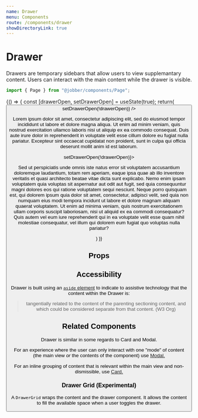 ```yaml
---
name: Drawer
menu: Components
route: /components/drawer
showDirectoryLink: true
---
```




# Drawer

<ComponentStatus stage="pre" responsive="yes" accessible="no" />

Drawers are temporary sidebars that allow users to view supplemantary content.
Users can interact with the main content while the drawer is visible.

```ts
import { Page } from "@jobber/components/Page";
```

<Playground>
  {() => {
    const [drawerOpen, setDrawerOpen] = useState(true);
    return(
      <DrawerGrid>
        <Page
          title="Page"
          width="fill"
          intro=""
        >
          <Content>
            <Button
              label="Toggle Drawer"
              onClick={() => setDrawerOpen(!drawerOpen)}
            />
            <p>Lorem ipsum dolor sit amet, consectetur adipiscing elit, sed do eiusmod tempor incididunt ut labore et dolore magna aliqua. Ut enim ad minim veniam, quis nostrud exercitation ullamco laboris nisi ut aliquip ex ea commodo consequat. Duis aute irure dolor in reprehenderit in voluptate velit esse cillum dolore eu fugiat nulla pariatur. Excepteur sint occaecat cupidatat non proident, sunt in culpa qui officia deserunt mollit anim id est laborum.</p>
          </Content>
        </Page>
        <Drawer title="Drawer" open={drawerOpen} onRequestClose={() => setDrawerOpen(!drawerOpen)}>
          <p>Sed ut perspiciatis unde omnis iste natus error sit voluptatem accusantium doloremque laudantium, totam rem aperiam, eaque ipsa quae ab illo inventore veritatis et quasi architecto beatae vitae dicta sunt explicabo. Nemo enim ipsam voluptatem quia voluptas sit aspernatur aut odit aut fugit, sed quia consequuntur magni dolores eos qui ratione voluptatem sequi nesciunt. Neque porro quisquam est, qui dolorem ipsum quia dolor sit amet, consectetur, adipisci velit, sed quia non numquam eius modi tempora incidunt ut labore et dolore magnam aliquam quaerat voluptatem. Ut enim ad minima veniam, quis nostrum exercitationem ullam corporis suscipit laboriosam, nisi ut aliquid ex ea commodi consequatur? Quis autem vel eum iure reprehenderit qui in ea voluptate velit esse quam nihil molestiae consequatur, vel illum qui dolorem eum fugiat quo voluptas nulla pariatur?</p>
        </Drawer>
      </DrawerGrid>)
  }}

</Playground>

## Props

<Props of={Drawer} />

## Accessibility

Drawer is built using an
[`aside` element](https://www.w3.org/TR/html52/sections.html#the-aside-element)
to indicate to assistive technology that the content within the Drawer is:

> tangentially related to the content of the parenting sectioning content, and
> which could be considered separate from that content. (W3 Org)

## Related Components

Drawer is similar in some regards to Card and Modal.

For an experience where the user can only interact with one "mode" of content
(the main view _or_ the contents of the component) use
[Modal.](https://atlantis.getjobber.com/components/modal)

For an inline grouping of content that is relevant within the main view and
non-dismissible, use [Card.](https://atlantis.getjobber.com/components/modal)

### Drawer Grid (Experimental)

A `DrawerGrid` wraps the content and the drawer component. It allows the content
to fill the available space when a user toggles the drawer.
